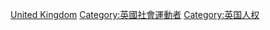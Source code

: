 [[Category:各国人权运动者|United Kingdom]]
[[Category:英國社會運動者|Category:英國社會運動者]]
[[Category:英国人权|Category:英国人权]]
